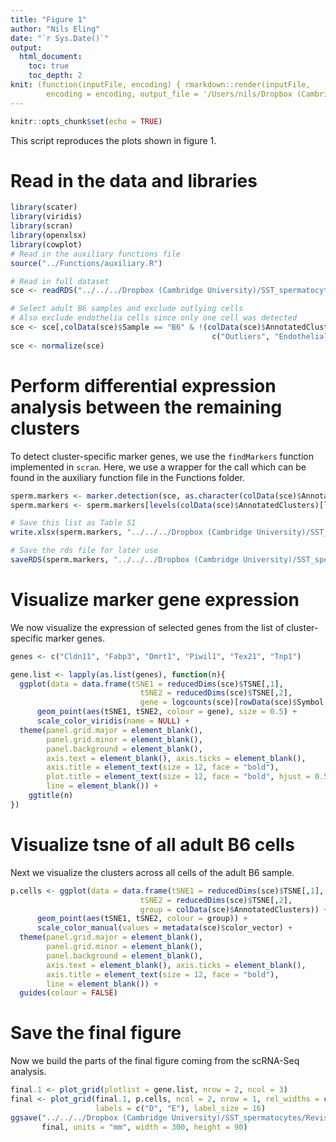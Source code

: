```yaml
---
title: "Figure 1"
author: "Nils Eling"
date: "`r Sys.Date()`"
output: 
  html_document:
    toc: true
    toc_depth: 2
knit: (function(inputFile, encoding) { rmarkdown::render(inputFile, 
        encoding = encoding, output_file = '/Users/nils/Dropbox (Cambridge University)/SST_spermatocytes/Analysis/Figures/Fig_1.html') })
---
```


```r
knitr::opts_chunk$set(echo = TRUE)
```

This script reproduces the plots shown in figure 1.

# Read in the data and libraries

```r
library(scater)
library(viridis)
library(scran)
library(openxlsx)
library(cowplot)
# Read in the auxiliary functions file
source("../Functions/auxiliary.R")
```

```r
# Read in full dataset
sce <- readRDS("../../../Dropbox (Cambridge University)/SST_spermatocytes/Analysis/data/10X_data/SCE_all.rds")

# Select adult B6 samples and exclude outlying cells 
# Also exclude endothelia cells since only one cell was detected
sce <- sce[,colData(sce)$Sample == "B6" & !(colData(sce)$AnnotatedClusters %in% 
                                             c("Outliers", "Endothelial_cells"))]
sce <- normalize(sce)
```

# Perform differential expression analysis between the remaining clusters

To detect cluster-specific marker genes, we use the `findMarkers` function implemented in `scran`.
Here, we use a wrapper for the call which can be found in the auxiliary function file in the Functions
folder.

```r
sperm.markers <- marker.detection(sce, as.character(colData(sce)$AnnotatedClusters))
sperm.markers <- sperm.markers[levels(colData(sce)$AnnotatedClusters)[levels(colData(sce)$AnnotatedClusters) %in% unique(colData(sce)$AnnotatedClusters)]]

# Save this list as Table S1
write.xlsx(sperm.markers, "../../../Dropbox (Cambridge University)/SST_spermatocytes/Revisions/Results/New_figures/Supplemental_tables/Table_S2.xlsx")

# Save the rds file for later use
saveRDS(sperm.markers, "../../../Dropbox (Cambridge University)/SST_spermatocytes/Analysis/10X/Results/Marker_genes/Marker_genes_B6.rds")
```

# Visualize marker gene expression

We now visualize the expression of selected genes from the list of
cluster-specific marker genes.

```r
genes <- c("Cldn11", "Fabp3", "Dmrt1", "Piwil1", "Tex21", "Tnp1")

gene.list <- lapply(as.list(genes), function(n){
  ggplot(data = data.frame(tSNE1 = reducedDims(sce)$TSNE[,1],
                             tSNE2 = reducedDims(sce)$TSNE[,2],
                             gene = logcounts(sce)[rowData(sce)$Symbol == n,])) +
      geom_point(aes(tSNE1, tSNE2, colour = gene), size = 0.5) +
      scale_color_viridis(name = NULL) + 
  theme(panel.grid.major = element_blank(),
        panel.grid.minor = element_blank(),
        panel.background = element_blank(),
        axis.text = element_blank(), axis.ticks = element_blank(),
        axis.title = element_text(size = 12, face = "bold"),
        plot.title = element_text(size = 12, face = "bold", hjust = 0.5), 
        line = element_blank()) +
    ggtitle(n)
})
```

# Visualize tsne of all adult B6 cells

Next we visualize the clusters across all cells of the adult B6 sample.

```r
p.cells <- ggplot(data = data.frame(tSNE1 = reducedDims(sce)$TSNE[,1],
                             tSNE2 = reducedDims(sce)$TSNE[,2],
                             group = colData(sce)$AnnotatedClusters)) +
      geom_point(aes(tSNE1, tSNE2, colour = group)) +
      scale_color_manual(values = metadata(sce)$color_vector) + 
  theme(panel.grid.major = element_blank(),
        panel.grid.minor = element_blank(),
        panel.background = element_blank(),
        axis.text = element_blank(), axis.ticks = element_blank(),
        axis.title = element_text(size = 12, face = "bold"), 
        line = element_blank()) + 
  guides(colour = FALSE)
```

# Save the final figure

Now we build the parts of the final figure coming from the scRNA-Seq analysis.

```r
final.1 <- plot_grid(plotlist = gene.list, nrow = 2, ncol = 3)
final <- plot_grid(final.1, p.cells, ncol = 2, nrow = 1, rel_widths = c(2,1), 
                   labels = c("D", "E"), label_size = 16)
ggsave("../../../Dropbox (Cambridge University)/SST_spermatocytes/Revisions/Results/New_figures/Fig_1/Fig_1.pdf",
       final, units = "mm", width = 300, height = 90)
```